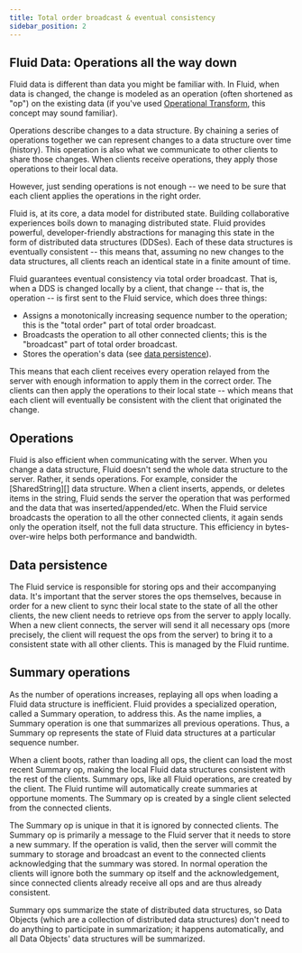 ```yaml
---
title: Total order broadcast & eventual consistency
sidebar_position: 2
---
```


## Fluid Data: Operations all the way down

Fluid data is different than data you might be familiar with. In Fluid, when data is changed, the change is modeled as
an operation (often shortened as "op") on the existing data (if you've used [Operational
Transform](https://en.wikipedia.org/wiki/Operational_transformation), this concept may sound familiar).

Operations describe changes to a data structure. By chaining a series of operations together we can represent changes to
a data structure over time (history). This operation is also what we communicate to other clients to share those
changes. When clients receive operations, they apply those operations to their local data.

However, just sending operations is not enough -- we need to be sure that each client applies the operations in the right
order.

Fluid is, at its core, a data model for distributed state. Building collaborative experiences boils down to managing
distributed state. Fluid provides powerful, developer-friendly abstractions for managing this state in the form of
distributed data structures (DDSes). Each of these data structures is eventually consistent -- this means that, assuming
no new changes to the data structures, all clients reach an identical state in a finite amount of time.

Fluid guarantees eventual consistency via total order broadcast. That is, when a DDS is changed locally by a client,
that change -- that is, the operation -- is first sent to the Fluid service, which does three things:

-   Assigns a monotonically increasing sequence number to the operation; this is the "total order" part of total order
    broadcast.
-   Broadcasts the operation to all other connected clients; this is the "broadcast" part of total order broadcast.
-   Stores the operation's data (see [data persistence](#data-persistence)).

This means that each client receives every operation relayed from the server with enough information to apply them in
the correct order. The clients can then apply the operations to their local state -- which means that each client will
eventually be consistent with the client that originated the change.

## Operations

Fluid is also efficient when communicating with the server. When you change a data structure, Fluid doesn't send the
whole data structure to the server. Rather, it sends operations. For example, consider the [SharedString][] data
structure. When a client inserts, appends, or deletes items in the string, Fluid sends the server the operation that
was performed and the data that was inserted/appended/etc. When the Fluid service broadcasts the operation to all the
other connected clients, it again sends only the operation itself, not the full data structure. This efficiency in
bytes-over-wire helps both performance and bandwidth.

## Data persistence

The Fluid service is responsible for storing ops and their accompanying data. It's important that the server stores the
ops themselves, because in order for a new client to sync their local state to the state of all the other clients, the
new client needs to retrieve ops from the server to apply locally. When a new client connects, the server will send it
all necessary ops (more precisely, the client will request the ops from the server) to bring it to a consistent state
with all other clients. This is managed by the Fluid runtime.

## Summary operations

As the number of operations increases, replaying all ops when loading a Fluid data structure is inefficient.
Fluid provides a specialized operation, called a Summary operation, to address this.
As the name implies, a Summary operation is one that summarizes all previous operations.
Thus, a Summary op represents the state of Fluid data structures at a particular sequence number.

When a client boots, rather than loading all ops, the client can load the most recent Summary op, making the local Fluid
data structures consistent with the rest of the clients. Summary ops, like all Fluid operations, are created by the
client. The Fluid runtime will automatically create summaries at opportune moments. The Summary op is created by a
single client selected from the connected clients.

The Summary op is unique in that it is ignored by connected clients. The Summary op is primarily a message to the Fluid
server that it needs to store a new summary. If the operation is valid, then the server will commit the summary to
storage and broadcast an event to the connected clients acknowledging that the summary was stored. In normal operation
the clients will ignore both the summary op itself and the acknowledgement, since connected clients already receive all
ops and are thus already consistent.

Summary ops summarize the state of distributed data structures, so Data Objects (which are a collection of distributed
data structures) don't need to do anything to participate in summarization; it happens automatically, and all
Data Objects' data structures will be summarized.
